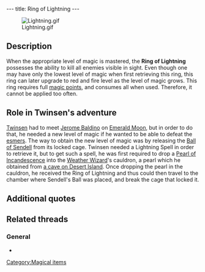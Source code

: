 ---
title: Ring of Lightning
---

[[Image:Lightning.gif|right]]

{{Quote|
Quote=Be careful, the devastating power of this ring consumes a great deal of Magic.|
Character=Official description}}

==Description==
When the appropriate level of magic is mastered, the '''Ring of Lightning''' possesses the ability to kill all enemies visible in sight. Even though one may have only the lowest level of magic when first retrieving this ring, this ring can later upgrade to red and fire level as the level of magic grows.
This ring requires full [[magic points]], and consumes all when used. Therefore, it cannot be applied too often.

==Role in Twinsen's adventure==
[[Twinsen]] had to meet [[Jerome Baldino]] on [[Emerald Moon]], but in order to do that, he needed a new level of magic if he wanted to be able to defeat the [[esmers]]. The way to obtain the new level of magic was by releasing the [[Ball of Sendell]] from its locked cage. Twinsen needed a Lightning Spell in order to retrieve it, but to get such a spell, he was first required to drop a [[Pearl of Incandescence]] into the [[Weather Wizard]]'s cauldron, a pearl which he obtained from [[Cave of the Pearl of Incandescence|a cave on Desert Island]]. Once dropping the pearl in the cauldron, he received the Ring of Lightning and thus could then travel to the chamber where Sendell's Ball was placed, and break the cage that locked it.

==Additional quotes==
{{Quote|
Quote=You just found the Ring of Lightning! Use it to find Sendell's Ball.|
Character=A voice Twinsen heard when finding the spell}}
{{Quote|
Quote=By dipping this pearl in the Weather Wizard's cauldron, you will be able to create a ring of lightning.|
Character=Official description of the Pearl of Incandescence}}

==Related threads==
===General===
* {{thread|id=3399|title=the trick I used}}

[[Category:Magical items]]